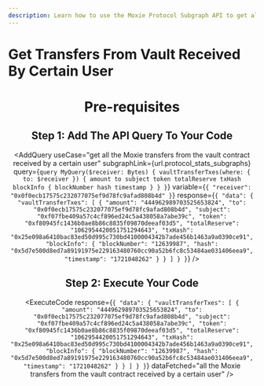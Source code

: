```yaml
---
description: Learn how to use the Moxie Protocol Subgraph API to get all the Moxie transfers from the vault contract received by a certain user on the Moxie protocol.
---
```



# Get Transfers From Vault Received By Certain User

<Header
  useCase="get all the Moxie transfers from the vault contract received by a certain user"
  apiName="Moxie Protocol Subgraph"
/>

# Pre-requisites

<Prerequisites apiName="Moxie Protocol Subgraph" />

## Step 1: Add The API Query To Your Code

<AddQuery
  useCase="get all the Moxie transfers from the vault contract received by a certain user"
  subgraphLink={url.protocol_stats_subgraphs}
  query={`query MyQuery($receiver: Bytes) {
  vaultTransferTxes(where: { to: $receiver }) {
    amount
    to
    subject
    token
    totalReserve
    txHash
    blockInfo {
      blockNumber
      hash
      timestamp
    }
  }
}`}
  variable={`{
  "receiver": "0x0f0ecb17575c232077075ef9d78fc9afad808b4d"
}`}
  response={`{
  "data": {
    "vaultTransferTxes": [
      {
        "amount": "444962989703525653824",
        "to": "0x0f0ecb17575c232077075ef9d78fc9afad808b4d",
        "subject": "0xf07fbe409a57c4cf896ed24c5a438058a7abe39c",
        "token": "0xf80945fc1436b0ae8b86c8835f09870deeaf03d5",
        "totalReserve": "1062954420051751294643",
        "txHash": "0x25e098a6410bac83ed50d995c730bd4100004342b7ade456b1463a9a0390ce91",
        "blockInfo": {
          "blockNumber": "12639987",
          "hash": "0x5d7e500d8ed7a89191975e229163480760cc90a52b6fc8c53484ae031406eea9",
          "timestamp": "1721048262"
        }
      }
    ]
  }
}`}
/>

## Step 2: Execute Your Code

<ExecuteCode
  response={`{
  "data": {
    "vaultTransferTxes": [
      {
        "amount": "444962989703525653824",
        "to": "0x0f0ecb17575c232077075ef9d78fc9afad808b4d",
        "subject": "0xf07fbe409a57c4cf896ed24c5a438058a7abe39c",
        "token": "0xf80945fc1436b0ae8b86c8835f09870deeaf03d5",
        "totalReserve": "1062954420051751294643",
        "txHash": "0x25e098a6410bac83ed50d995c730bd4100004342b7ade456b1463a9a0390ce91",
        "blockInfo": {
          "blockNumber": "12639987",
          "hash": "0x5d7e500d8ed7a89191975e229163480760cc90a52b6fc8c53484ae031406eea9",
          "timestamp": "1721048262"
        }
      }
    ]
  }
}`}
  dataFetched="all the Moxie transfers from the vault contract received by a certain user"
/>

<DeveloperSupport />

